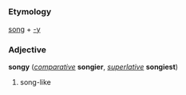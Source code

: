 =={{en}}==
===Etymology===
[[song]] + [[-y]]

===Adjective===
'''songy''' (''[[comparative]]'' '''songier''', ''[[superlative]]'' '''songiest''')

#song-like